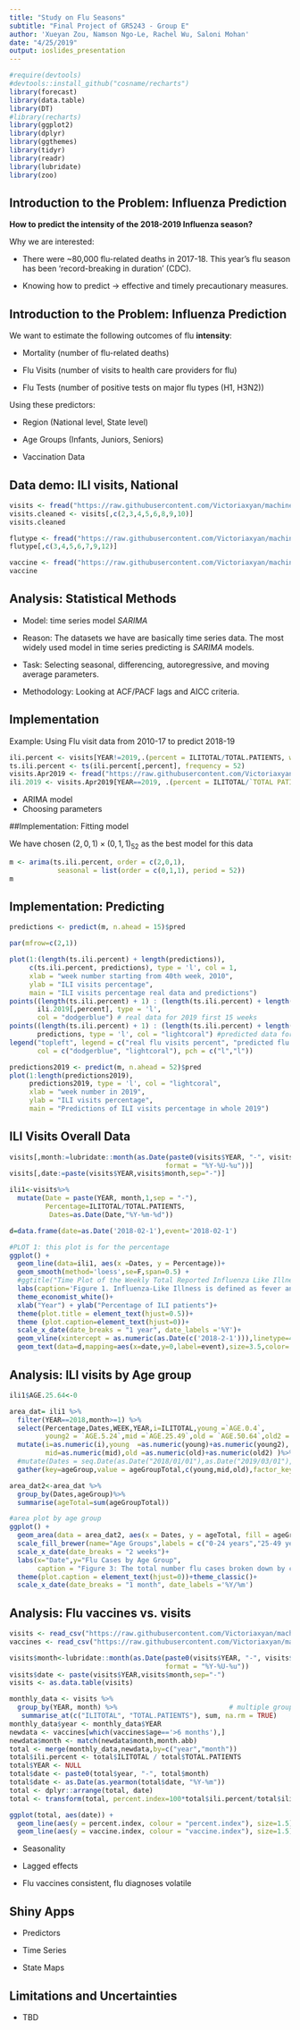 ```yaml
---
title: "Study on Flu Seasons"
subtitle: "Final Project of GR5243 - Group E"
author: 'Xueyan Zou, Namson Ngo-Le, Rachel Wu, Saloni Mohan'
date: "4/25/2019"
output: ioslides_presentation
---
```


```r
#require(devtools)
#devtools::install_github("cosname/recharts")
library(forecast)
library(data.table)
library(DT)
#library(recharts)
library(ggplot2)
library(dplyr)
library(ggthemes)
library(tidyr)
library(readr)
library(lubridate)
library(zoo)

```

## Introduction to the Problem: Influenza Prediction

**How to predict the intensity of the 2018-2019 Influenza season?  **

Why we are interested:

- There were ~80,000 flu-related deaths in 2017-18. This year's flu season has been 'record-breaking in duration' (CDC).

- Knowing how to predict -> effective and timely precautionary measures.

## Introduction to the Problem: Influenza Prediction

We want to estimate the following outcomes of flu **intensity**:

- Mortality (number of flu-related deaths)

- Flu Visits (number of visits to health care providers for flu)

- Flu Tests (number of positive tests on major flu types (H1, H3N2))

Using these predictors:

- Region (National level, State level)

- Age Groups (Infants, Juniors, Seniors)

- Vaccination Data

## Data demo: ILI visits, National

```r
visits <- fread("https://raw.githubusercontent.com/Victoriaxyan/machine-churning/master/Data/flu_view_line(Topright%20%20Chart)_national.csv")
visits.cleaned <- visits[,c(2,3,4,5,6,8,9,10)]
visits.cleaned

flutype <- fread("https://raw.githubusercontent.com/Victoriaxyan/machine-churning/master/Data/National_Positive_tests_type.csv")
flutype[,c(3,4,5,6,7,9,12)]

vaccine <- fread("https://raw.githubusercontent.com/Victoriaxyan/machine-churning/master/Data/usa_vaccination_data.csv")
vaccine
```

## Analysis: Statistical Methods

- Model: time series model *SARIMA*

- Reason: The datasets we have are basically time series data. The most widely used model in time series predicting is *SARIMA* models.

- Task: Selecting seasonal, differencing, autoregressive, and moving average parameters.  

- Methodology: Looking at ACF/PACF lags and AICC criteria.

## Implementation

Example: Using Flu visit data from 2010-17 to predict 2018-19

```r
ili.percent <- visits[YEAR!=2019,.(percent = ILITOTAL/TOTAL.PATIENTS, week = V1)] 
ts.ili.percent <- ts(ili.percent[,percent], frequency = 52)
visits.Apr2019 <- fread("https://raw.githubusercontent.com/Victoriaxyan/machine-churning/master/Data/FluView_LineChart_2019.csv", skip = 1)
ili.2019 <- visits.Apr2019[YEAR==2019, .(percent = ILITOTAL/`TOTAL PATIENTS`)]
```

- ARIMA model
- Choosing parameters

##Implementation: Fitting model

We have chosen $(2,0,1)\times(0,1,1)_{52}$ as the best model for this data

```r
m <- arima(ts.ili.percent, order = c(2,0,1), 
            seasonal = list(order = c(0,1,1), period = 52)) 
m
```

## Implementation: Predicting

```r
predictions <- predict(m, n.ahead = 15)$pred
```

```r
par(mfrow=c(2,1))

plot(1:(length(ts.ili.percent) + length(predictions)), 
     c(ts.ili.percent, predictions), type = 'l', col = 1, 
     xlab = "week number starting from 40th week, 2010", 
     ylab = "ILI visits percentage",
     main = "ILI visits percentage real data and predictions")
points((length(ts.ili.percent) + 1) : (length(ts.ili.percent) + length(predictions)),
       ili.2019[,percent], type = 'l', 
       col = "dodgerblue") # real data for 2019 first 15 weeks
points((length(ts.ili.percent) + 1) : (length(ts.ili.percent) + length(predictions)), 
       predictions, type = 'l', col = "lightcoral") #predicted data for 2019 first 15 weeks
legend("topleft", legend = c("real flu visits percent", "predicted flu visits percent"),
       col = c("dodgerblue", "lightcoral"), pch = c("l","l"))

predictions2019 <- predict(m, n.ahead = 52)$pred
plot(1:length(predictions2019), 
     predictions2019, type = 'l', col = "lightcoral", 
     xlab = "week number in 2019", 
     ylab = "ILI visits percentage",
     main = "Predictions of ILI visits percentage in whole 2019")
```

## ILI Visits Overall Data

```r
visits[,month:=lubridate::month(as.Date(paste0(visits$YEAR, "-", visits$WEEK, "-", 10), 
                                       format = "%Y-%U-%u"))]
visits[,date:=paste(visits$YEAR,visits$month,sep="-")]

ili1<-visits%>% 
  mutate(Date = paste(YEAR, month,1,sep = "-"),
         Percentage=ILITOTAL/TOTAL.PATIENTS,
          Dates=as.Date(Date,"%Y-%m-%d")) 

d=data.frame(date=as.Date('2018-02-1'),event='2018-02-1')

#PLOT 1: this plot is for the percentage
ggplot() +
  geom_line(data=ili1, aes(x =Dates, y = Percentage))+
  geom_smooth(method='loess',se=F,span=0.5) +
  #ggtitle("Time Plot of the Weekly Total Reported Influenza Like Illnesses in the US (2010-2019)")+
  labs(caption='Figure 1. Influenza-Like Illness is defined as fever and a cough and/or a sore throat in the absence of a known cause other than flu\nData Source: CDC Weekly US Influenza Surveillance Report')+
  theme_economist_white()+
  xlab("Year") + ylab("Percentage of ILI patients")+
  theme(plot.title = element_text(hjust=0.5))+
  theme (plot.caption=element_text(hjust=0))+
  scale_x_date(date_breaks = "1 year", date_labels ='%Y')+
  geom_vline(xintercept = as.numeric(as.Date(c('2018-2-1'))),linetype=4,col="brown")+
  geom_text(data=d,mapping=aes(x=date,y=0,label=event),size=3.5,color='brown',angle=90,vjust=1.3,hjust=.1)
```

## Analysis: ILI visits by Age group

```r
ili1$AGE.25.64<-0

area_dat= ili1 %>%  
  filter(YEAR==2018,month>=1) %>%
  select(Percentage,Dates,WEEK,YEAR,i=ILITOTAL,young =`AGE.0.4`, 
         young2 = `AGE.5.24`,mid =`AGE.25.49`,old = `AGE.50.64`,old2 = `AGE.65` ) %>% 
  mutate(i=as.numeric(i),young  =as.numeric(young)+as.numeric(young2),
         mid=as.numeric(mid),old =as.numeric(old)+as.numeric(old2) )%>%
  #mutate(Dates = seq.Date(as.Date("2018/01/01"),as.Date("2019/03/01"),by="weeks")) %>%
  gather(key=ageGroup,value = ageGroupTotal,c(young,mid,old),factor_key=T)

area_dat2<-area_dat %>%
  group_by(Dates,ageGroup)%>%
  summarise(ageTotal=sum(ageGroupTotal))

#area plot by age group
ggplot() +
  geom_area(data = area_dat2, aes(x = Dates, y = ageTotal, fill = ageGroup)) +
  scale_fill_brewer(name="Age Groups",labels = c("0-24 years","25-49 years","50+ years"),palette="YlGn",direction = -1) +
  scale_x_date(date_breaks = "2 weeks")+
  labs(x="Date",y="Flu Cases by Age Group",
       caption = "Figure 3: The total number flu cases broken down by cases\nof patients below the age of 24, between the age 25 and 49, and above the age of 50.\nData Source: CDC Flu View")+
  theme(plot.caption = element_text(hjust=0))+theme_classic()+
  scale_x_date(date_breaks = "1 month", date_labels ='%Y/%m')
```

## Analysis: Flu vaccines vs. visits
```r
visits <- read_csv("https://raw.githubusercontent.com/Victoriaxyan/machine-churning/master/Data/flu_view_line(Topright%20%20Chart)_national.csv")
vaccines <- read_csv("https://raw.githubusercontent.com/Victoriaxyan/machine-churning/master/Data/usa_vaccination_data.csv")

visits$month<-lubridate::month(as.Date(paste0(visits$YEAR, "-", visits$WEEK, "-", 10), 
                                       format = "%Y-%U-%u"))
visits$date <- paste(visits$YEAR,visits$month,sep="-")
visits <- as.data.table(visits)

monthly_data <- visits %>% 
  group_by(YEAR, month) %>%                            # multiple group columns
   summarise_at(c("ILITOTAL", "TOTAL.PATIENTS"), sum, na.rm = TRUE)
monthly_data$year <- monthly_data$YEAR
newdata <- vaccines[which(vaccines$age=='>6 months'),]
newdata$month <- match(newdata$month,month.abb)
total <- merge(monthly_data,newdata,by=c("year","month"))
total$ili.percent <- total$ILITOTAL / total$TOTAL.PATIENTS
total$YEAR <- NULL
total$date <- paste0(total$year, "-", total$month)
total$date <- as.Date(as.yearmon(total$date, "%Y-%m"))
total <- dplyr::arrange(total, date)
total <- transform(total, percent.index=100*total$ili.percent/total$ili.percent[1], vaccine.index=100*total$rate/total$rate[1])

```

```r
ggplot(total, aes(date)) + 
  geom_line(aes(y = percent.index, colour = "percent.index"), size=1.5) + 
  geom_line(aes(y = vaccine.index, colour = "vaccine.index"), size=1.5) + ylab("Indexed Variable") + xlab("Date")
```

- Seasonality

- Lagged effects

- Flu vaccines consistent, flu diagnoses volatile

## Shiny Apps
- Predictors

- Time Series

- State Maps

## Limitations and Uncertainties
- TBD